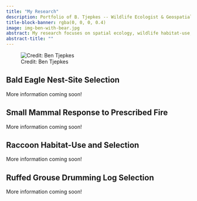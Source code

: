 ```yaml
---
title: "My Research"
description: Portfolio of B. Tjepkes -- Wildlife Ecologist & Geospatial Practitioner
title-block-banner: rgba(0, 0, 0, 0.4)
image: img-ben-with-bear.jpg
abstract: My research focuses on spatial ecology, wildlife habitat-use, and using geospatial tools for conservation.
abstract-title: ""
---
```


![Credit: Ben Tjepkes](img-ben-work.png)

## Bald Eagle Nest-Site Selection

More information coming soon!

## Small Mammal Response to Prescribed Fire

More information coming soon!

## Raccoon Habitat-Use and Selection

More information coming soon!

## Ruffed Grouse Drumming Log Selection

More information coming soon!